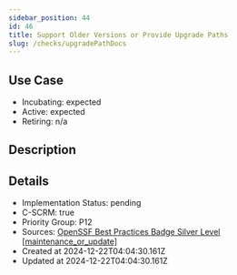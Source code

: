 ```yaml
---
sidebar_position: 44
id: 46
title: Support Older Versions or Provide Upgrade Paths
slug: /checks/upgradePathDocs
---
```


## Use Case
<!-- LEVELS:START -->
- Incubating: expected
- Active: expected
- Retiring: n/a
<!-- LEVELS:END -->

<!-- DESCRIPTION:START -->
## Description
<!-- DESCRIPTION:END -->

<!-- DETAILS:START -->
## Details
- Implementation Status: pending
- C-SCRM: true
- Priority Group: P12
- Sources: [OpenSSF Best Practices Badge Silver Level [maintenance_or_update]](https://www.bestpractices.dev/en/criteria?details=true&rationale=true#1.maintenance_or_update)
- Created at 2024-12-22T04:04:30.161Z
- Updated at 2024-12-22T04:04:30.161Z
<!-- DETAILS:END -->
